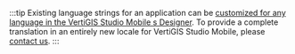 :::tip
Existing language strings for an application can be [customized for any language in the VertiGIS Studio Mobile s Designer](https://docs.geocortex.com/mobileviewer/latest/admin-help/Default.htm#gmv/designer/internationalize-GXM.htm). To provide a complete translation in an entirely new locale for VertiGIS Studio Mobile, please [contact us](https://www.vertigisstudio.com/contact/).
:::
